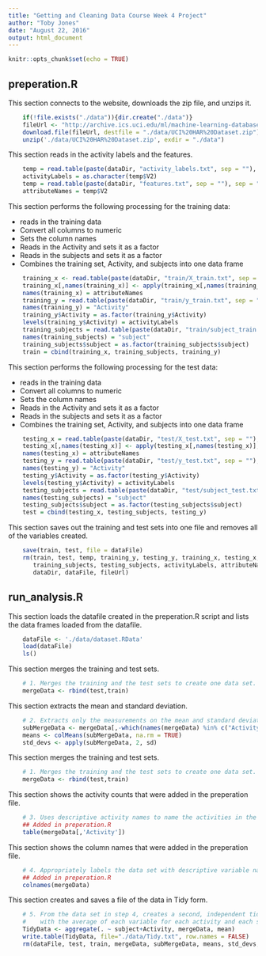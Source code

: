 ```yaml
---
title: "Getting and Cleaning Data Course Week 4 Project"
author: "Toby Jones"
date: "August 22, 2016"
output: html_document
---
```


```r
knitr::opts_chunk$set(echo = TRUE)
```

## preperation.R

This section connects to the website, downloads the zip file, and unzips it.

```r
    if(!file.exists("./data")){dir.create("./data")}
    fileUrl <- "http://archive.ics.uci.edu/ml/machine-learning-databases/00240/UCI%20HAR%20Dataset.zip"
    download.file(fileUrl, destfile = "./data/UCI%20HAR%20Dataset.zip")
    unzip('./data/UCI%20HAR%20Dataset.zip', exdir = "./data")
```


This section reads in the activity labels and the features.
```r
    temp = read.table(paste(dataDir, "activity_labels.txt", sep = ""), sep = "")
    activityLabels = as.character(temp$V2)
    temp = read.table(paste(dataDir, "features.txt", sep = ""), sep = "")
    attributeNames = temp$V2
```

This section performs the following processing for the training data:

* reads in the training data
* Convert all columns to numeric
* Sets the column names
* Reads in the Activity and sets it as a factor
* Reads in the subjects and sets it as a factor
* Combines the training set, Activity, and subjects into one data frame
```r
    training_x <- read.table(paste(dataDir, "train/X_train.txt", sep = ""), sep = "")
    training_x[,names(training_x)] <- apply(training_x[,names(training_x)], 2, function(x) as.numeric(as.character(x)))
    names(training_x) = attributeNames
    training_y = read.table(paste(dataDir, "train/y_train.txt", sep = ""), sep = "")
    names(training_y) = "Activity"
    training_y$Activity = as.factor(training_y$Activity)
    levels(training_y$Activity) = activityLabels
    training_subjects = read.table(paste(dataDir, "train/subject_train.txt", sep = ""), sep = "")
    names(training_subjects) = "subject"
    training_subjects$subject = as.factor(training_subjects$subject)
    train = cbind(training_x, training_subjects, training_y)
```

This section performs the following processing for the test data:

* reads in the training data
* Convert all columns to numeric
* Sets the column names
* Reads in the Activity and sets it as a factor
* Reads in the subjects and sets it as a factor
* Combines the training set, Activity, and subjects into one data frame
```r
    testing_x = read.table(paste(dataDir, "test/X_test.txt", sep = ""), sep = "")
    testing_x[,names(testing_x)] <- apply(testing_x[,names(testing_x)], 2, function(x) as.numeric(as.character(x)))
    names(testing_x) = attributeNames
    testing_y = read.table(paste(dataDir, "test/y_test.txt", sep = ""), sep = "")
    names(testing_y) = "Activity"
    testing_y$Activity = as.factor(testing_y$Activity)
    levels(testing_y$Activity) = activityLabels
    testing_subjects = read.table(paste(dataDir, "test/subject_test.txt", sep = ""), sep = "")
    names(testing_subjects) = "subject"
    testing_subjects$subject = as.factor(testing_subjects$subject)
    test = cbind(testing_x, testing_subjects, testing_y)
```

This section saves out the training and test sets into one file and removes all of the variables created.
```r
    save(train, test, file = dataFile)
    rm(train, test, temp, training_y, testing_y, training_x, testing_x, 
       training_subjects, testing_subjects, activityLabels, attributeNames,
       dataDir, dataFile, fileUrl)
```

## run_analysis.R

This section loads the datafile created in the preperation.R script and lists the data frames loaded from the datafile.
```r
    dataFile <- './data/dataset.RData'
    load(dataFile)
    ls()
```

This section merges the training and test sets.
```r
    # 1. Merges the training and the test sets to create one data set.
    mergeData <- rbind(test,train)
```

This section extracts the mean and standard deviation.
```r
    # 2. Extracts only the measurements on the mean and standard deviation for each measurement.
    subMergeData <- mergeData[,-which(names(mergeData) %in% c("Activity", "subject"))]
    means <- colMeans(subMergeData, na.rm = TRUE)
    std_devs <- apply(subMergeData, 2, sd)
```

This section merges the training and test sets.
```r
    # 1. Merges the training and the test sets to create one data set.
    mergeData <- rbind(test,train)
```

This section shows the activity counts that were added in the preperation file.
```r
    # 3. Uses descriptive activity names to name the activities in the data set
    ## Added in preperation.R
    table(mergeData[,'Activity'])
```

This section shows the column names that were added in the preperation file.
```r
    # 4. Appropriately labels the data set with descriptive variable names.
    ## Added in preperation.R
    colnames(mergeData)
```

This section creates and saves a file of the data in Tidy form.
```r
    # 5. From the data set in step 4, creates a second, independent tidy data set 
    #    with the average of each variable for each activity and each subject.
    TidyData <- aggregate(. ~ subject+Activity, mergeData, mean)
    write.table(TidyData, file="./data/Tidy.txt", row.names = FALSE)
    rm(dataFile, test, train, mergeData, subMergeData, means, std_devs, TidyData)
```
